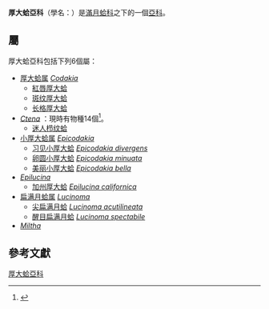 {{Automatic taxobox
| image = Lucinidae - Codakia punctata.JPG
| image_width = 250px
| image_caption = ''[[Codakia_punctata|Codakia punctata]]''
| taxon = Codakiinae
| authority= Iredale, 1937<ref name="WoRMS_829418" />
| synonyms_ref=<ref name="WoRMS_829418"/>
| synonyms =
* Milthinae {{small|Chavan, 1969}}
}}

'''厚大蛤亞科'''（學名：{{lang|la|Codakiinae}}）是[[滿月蛤科|滿月蛤科]]之下的一個[[亞科|亞科]]。

==屬==
厚大蛤亞科包括下列6個屬{{r|WoRMS_829418}}：
* [[厚大蛤属|厚大蛤属]] ''[[Codakia|Codakia]]'' {{small|Scopoli, 1777}}
** [[紅唇厚大蛤|紅唇厚大蛤]]
** [[斑纹厚大蛤|斑纹厚大蛤]]
** [[长格厚大蛤|长格厚大蛤]]
* ''[[Ctena|Ctena]]'' {{small|Mörch, 1861}}：現時有物種14個<ref>{{WoRMS |id=138144 |title=''Ctena'' Mörch, 1861 }}</ref>。
** [[迷人栉纹蛤|迷人栉纹蛤]]
* [[小厚大蛤属|小厚大蛤属]] ''[[Epicodakia|Epicodakia]]'' {{small|Iredale,1930}}{{r|Xu 2012}}
** [[习见小厚大蛤|习见小厚大蛤]] ''[[Epicodakia_divergens|Epicodakia divergens]]'' {{small|(Philippi,1850)}}
** [[卵圆小厚大蛤|卵圆小厚大蛤]] ''[[Epicodakia_minuata|Epicodakia minuata]]'' {{small|(Deshayes,1863)}}
** [[美丽小厚大蛤|美丽小厚大蛤]] ''[[Epicodakia_bella|Epicodakia bella]]'' {{small|(Conrad,1837)}}
* ''[[Epilucina|Epilucina]]'' {{small|Dall, 1901}}
** [[加州厚大蛤|加州厚大蛤]] ''[[Epilucina_californica|Epilucina californica]]'' {{small|T. A. Conrad, 1837}}
* [[扁满月蛤属|扁满月蛤属]] ''[[Lucinoma|Lucinoma]]'' {{small|Dall,1901}}
** [[尖扁满月蛤|尖扁满月蛤]] ''[[Lucinoma_acutilineata|Lucinoma acutilineata]]'' {{small|(Conrad,1849)}}
** [[醒目扁满月蛤|醒目扁满月蛤]] ''[[Lucinoma_spectabile|Lucinoma spectabile]]'' {{small|(Yokoyama,1920)}}
* ''[[Miltha|Miltha]]'' {{small|H. Adams & A. Adams, 1857}}

==參考文獻==
{{reflist|refs=
<ref name="WoRMS_829418">{{WoRMS 
 |id=829418 |authorlink=WoRMS 
 |title=Codakiinae Iredale, 1937
 |last=Marshall |first=Bruce
 |date=2015-01-24 |accessdate=2017-03-26 }}</ref>
<ref name="Xu 2012">{{徐凤山2012 |chapter=一、满月蛤科 Lucinidae Fleming,1828 }}</ref>
}}
{{Taxonbar|from=Q29535822}}

[[Category:厚大蛤亞科|]]